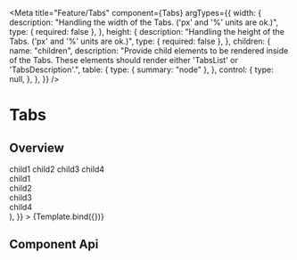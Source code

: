 
<Meta
  title="Feature/Tabs"
  component={Tabs}
  argTypes={{
    width: {
      description:
        "Handling the width of the Tabs. ('px' and '%' units are ok.)",
      type: { required: false },
    },
    height: {
      description:
        "Handling the height of the Tabs. ('px' and '%' units are ok.)",
      type: { required: false },
    },
    children: {
      name: "children",
      description:
        "Provide child elements to be rendered inside of the Tabs. These elements should render either 'TabsList' or 'TabsDescription'.",
      table: {
        type: { summary: "node" },
      },
      control: {
        type: null,
      },
    },
  }}
/>

# Tabs

## Overview


<Canvas>
  <Story
    name="Primary"
    args={{
      width: "600px",
      height: "50px",
      children: (
        <Tabs>
          <TabList>
            <Tab>child1</Tab>
            <Tab>child2</Tab>
            <Tab>child3</Tab>
            <Tab>child4</Tab>
          </TabList>
          <TabsDescriptions>
            <TabsDescription>
              <div>child1</div>
            </TabsDescription>
            <TabsDescription>
              <div>child2</div>
            </TabsDescription>
            <TabsDescription>
              <div>child3</div>
            </TabsDescription>
            <TabsDescription>
              <div>child4</div>
            </TabsDescription>
          </TabsDescriptions>
        </Tabs>
      ),
    }}
  >
    {Template.bind({})}
  </Story>
</Canvas>

## Component Api

<ArgsTable story="Primary" />

